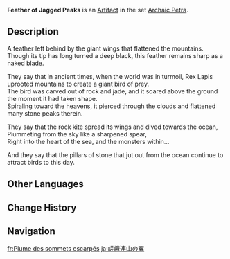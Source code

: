 {{Artifact Infobox
|image = Item Feather of Jagged Peaks.png
|set   = Archaic Petra
|piece = Plume of Death
}}
{{Description|A hard feather from a large seacliff hawk. The basalt tip of the feather sometimes glistens with a cool dew.}}
'''Feather of Jagged Peaks''' is an [[Artifact]] in the set [[Archaic Petra]].

==Description==
A feather left behind by the giant wings that flattened the mountains.<br />Though its tip has long turned a deep black, this feather remains sharp as a naked blade.

They say that in ancient times, when the world was in turmoil, Rex Lapis uprooted mountains to create a giant bird of prey.<br />The bird was carved out of rock and jade, and it soared above the ground the moment it had taken shape.<br />Spiraling toward the heavens, it pierced through the clouds and flattened many stone peaks therein.

They say that the rock kite spread its wings and dived towards the ocean,<br />Plummeting from the sky like a sharpened spear,<br />Right into the heart of the sea, and the monsters within...

And they say that the pillars of stone that jut out from the ocean continue to attract birds to this day.

==Other Languages==
{{Other Languages
|en      = Feather of Jagged Peaks
|zhs     = 嵯峨群峰之翼
|zhs_rm  = Cuó'é Qún Fēng zhī Yì
|zht     = 嵯峨群峰之翼
|zht_rm  = Cuó'é Qún Fēng zhī Yì
|zh_tl   = Wing of Jagged Peaks
|ja      = 嵯峨連山の翼
|ja_rm   = Saga Renzan no Tsubasa{{Assumed}}
|ja_tl   = Wing of the Precipitous Mountain Range
|ko      = 험한 산봉우리의 날개
|ko_rm   = Heomhan Sanbong'uri-ui Nalgae
|ko_tl   = Wing of the Rough Peak
|es      = Pluma de la Cordillera Escarpada
|es_tl   = Feather of the Steep Mountain Range
|fr      = Plume des sommets escarpés
|fr_tl   = Feather of the Steep Peaks
|ru      = Перо зубчатых пиков
|ru_tl   = Feather of Jagged Peaks
|th      = Feather of Jagged Peaks
|vi      = Cánh Thái Sơn
|vi_tl   = 
|de      = Flügel der luftigen Gipfel
|de_tl   = Wings of Aerial Peaks
|id      = Feather of Jagged Peaks
|pt      = Asas do Pico da Montanha
|pt_tl   = 
|tr      = Sarp Zirve Tüyü
|tr_tl   = 
|it      = Piuma dei picchi aguzzi
|it_tl   = 
}}

==Change History==
{{Change History|1.0}}

==Navigation==
{{Artifact Set Navbox|Archaic Petra}}

[[fr:Plume des sommets escarpés]]
[[ja:嵯峨連山の翼]]